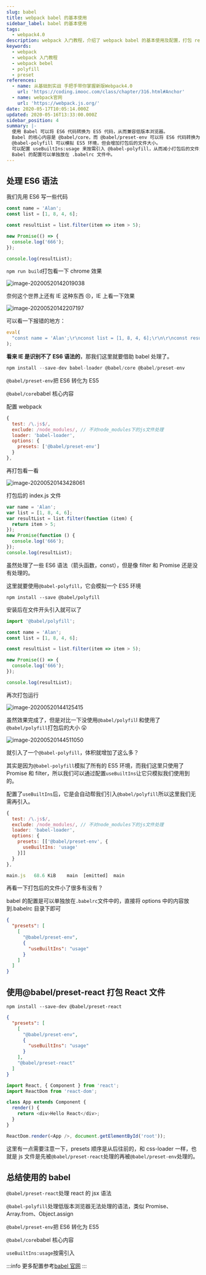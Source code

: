 ```yaml
---
slug: babel
title: webpack babel 的基本使用
sidebar_label: babel 的基本使用
tags:
  - webpack4.0
description: webpack 入门教程，介绍了 webpack babel 的基本使用及配置，打包 react 项目，处理 ES6 语法
keywords:
  - webpack
  - webpack 入门教程
  - webpack bebel
  - polyfill
  - preset
references:
  - name: 从基础到实战 手把手带你掌握新版Webpack4.0
    url: 'https://coding.imooc.com/class/chapter/316.html#Anchor'
  - name: webpack官网
    url: 'https://webpack.js.org/'
date: 2020-05-17T10:05:14.000Z
updated: 2020-05-16T13:33:00.000Z
sidebar_position: 4
summary: |-
  使用 Babel 可以将 ES6 代码转换为 ES5 代码，从而兼容低版本浏览器。
  Babel 的核心内容是 @babel/core，而 @babel/preset-env 可以将 ES6 代码转换为 ES5 代码。
  @babel-polyfill 可以模拟 ES5 环境，但会增加打包后的文件大小。
  可以配置 useBuiltIns:usage 来按需引入 @babel-polyfill，从而减小打包后的文件大小。
  Babel 的配置可以单独放在 .babelrc 文件中。
---
```


## 处理 ES6 语法

我们先用 ES6 写一些代码

```js
const name = 'Alan';
const list = [1, 8, 4, 6];

const resultList = list.filter(item => item > 5);

new Promise(() => {
  console.log('666');
});

console.log(resultList);
```

`npm run build`打包看一下 chrome 效果

![image-20200520142019038](https://raw.githubusercontent.com/3Alan/images/master/img/image-20200520142019038.png)

奈何这个世界上还有 IE 这种东西 😣，IE 上看一下效果

![image-20200520142207197](https://raw.githubusercontent.com/3Alan/images/master/img/image-20200520142207197.png)

可以看一下报错的地方：

```js
eval(
  "const name = 'Alan';\r\nconst list = [1, 8, 4, 6];\r\n\r\nconst resultList = list.filter(item => item > 5);\r\n\r\nnew Promise(() => {\r\n  console.log('666');\r\n})\r\n\r\nconsole.log(resultList);\r\n\n\n//# sourceURL=webpack:///./src/index.js?"
);
```

**看来 IE 是识别不了 ES6 语法的**，那我们这里就要借助 babel 处理了。

```js
npm install --save-dev babel-loader @babel/core @babel/preset-env
```

`@babel/preset-env`把 ES6 转化为 ES5

`@babel/core`babel 核心内容

配置 webpack

```js
{
  test: /\.js$/,
  exclude: /node_modules/, // 不对node_modules下的js文件处理
  loader: 'babel-loader',
  options: {
    presets: ['@babel/preset-env']
  }
},
```

再打包看一看

![image-20200520143428061](https://raw.githubusercontent.com/3Alan/images/master/img/image-20200520143428061.png)

打包后的 index.js 文件

```js
var name = 'Alan';
var list = [1, 8, 4, 6];
var resultList = list.filter(function (item) {
  return item > 5;
});
new Promise(function () {
  console.log('666');
});
console.log(resultList);
```

虽然处理了一些 ES6 语法（箭头函数，const），但是像 filter 和 Promise 还是没有处理的。

这里就要使用`@babel-polyfill`，它会模拟一个 ES5 环境

```
npm install --save @babel/polyfill
```

安装后在文件开头引入就可以了

```js
import '@babel/polyfill';

const name = 'Alan';
const list = [1, 8, 4, 6];

const resultList = list.filter(item => item > 5);

new Promise(() => {
  console.log('666');
});

console.log(resultList);
```

再次打包运行

![image-20200520144125415](https://raw.githubusercontent.com/3Alan/images/master/img/image-20200520144125415.png)

虽然效果完成了，但是对比一下没使用`@babel/polyfil`l 和使用了`@babel/polyfill`打包后的大小 😮

![image-20200520144511050](https://raw.githubusercontent.com/3Alan/images/master/img/image-20200520144511050.png)

就引入了一个`@babel-polyfill`，体积就增加了这么多？

其实是因为`@babel-polyfill`模拟了所有的 ES5 环境，而我们这里只使用了 Promise 和 filter，所以我们可以通过配置`useBuiltIns`让它只模拟我们使用到的。

配置了`useBuiltIns`后，它是会自动帮我们引入`@babel/polyfill`所以这里我们无需再引入。

```js
{
  test: /\.js$/,
  exclude: /node_modules/, // 不对node_modules下的js文件处理
  loader: 'babel-loader',
  options: {
    presets: [['@babel/preset-env', {
      useBuiltIns: 'usage'
    }]]
  }
},
```

```js
main.js   68.6 KiB    main  [emitted]  main
```

再看一下打包后的文件小了很多有没有？

babel 的配置是可以单独放在`.babelrc`文件中的，直接将 options 中的内容放到.babelrc 目录下即可

```json
{
  "presets": [
    [
      "@babel/preset-env",
      {
        "useBuiltIns": "usage"
      }
    ]
  ]
}
```

## 使用@babel/preset-react 打包 React 文件

```
npm install --save-dev @babel/preset-react
```

<Tabs>
<TabItem value=".babelrc" label=".babelrc">

```json
{
  "presets": [
    [
      "@babel/preset-env",
      {
        "useBuiltIns": "usage"
      }
    ],
    "@babel/preset-react"
  ]
}
```

</TabItem>
<TabItem value="index.js" label="index.js">

```js
import React, { Component } from 'react';
import ReactDom from 'react-dom';

class App extends Component {
  render() {
    return <div>Hello React</div>;
  }
}

ReactDom.render(<App />, document.getElementById('root'));
```

</TabItem>

</Tabs>

这里有一点需要注意一下，presets 顺序是从后往前的，和 css-loader 一样，也就是 js 文件是先被`@babel/preset-react`处理的再被`@babel/preset-env`处理的。

## 总结使用的 babel

`@babel/preset-react`处理 react 的 jsx 语法

`@babel-polyfill`处理低版本浏览器无法处理的语法，类似 Promise、Array.from、Object.assign

`@babel/preset-env`把 ES6 转化为 ES5

`@babel/core`babel 核心内容

`useBuiltIns:usage`按需引入

:::info
更多配置参考[babel 官网](https://babeljs.io/docs/en/)
:::
